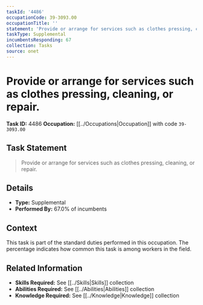 ```yaml
---
taskId: '4486'
occupationCode: 39-3093.00
occupationTitle: ''
statement: 'Provide or arrange for services such as clothes pressing, cleaning, or repair.'
taskType: Supplemental
incumbentsResponding: 67
collection: Tasks
source: onet
---
```

# Provide or arrange for services such as clothes pressing, cleaning, or repair.

**Task ID:** 4486
**Occupation:** [[../Occupations|Occupation]] with code `39-3093.00`

## Task Statement

> Provide or arrange for services such as clothes pressing, cleaning, or repair.

## Details

- **Type:** Supplemental
- **Performed By:** 67.0% of incumbents

## Context

This task is part of the standard duties performed in this occupation. The percentage indicates how common this task is among workers in the field.

## Related Information

- **Skills Required:** See [[../Skills|Skills]] collection
- **Abilities Required:** See [[../Abilities|Abilities]] collection
- **Knowledge Required:** See [[../Knowledge|Knowledge]] collection
